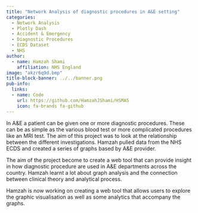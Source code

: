 ```yaml
---
title: "Network Analysis of diagnostic procedures in A&E setting"
categories:
  - Network Analysis
  - Plotly Dash
  - Accident & Emergency
  - Diagnostic Procedures
  - ECDS Dataset
  - NHS
author:
  - name: Hamzah Shami
    affiliation: NHS England
image: "akzr6q9d.bmp"
title-block-banner: ../../banner.png
pub-info:
  links:
  - name: Code
    url: https://github.com/HamzahJShami/HSMA5
    icon: fa-brands fa-github
---
```


In A&E a patient can be given one or more diagnostic procedures. These can be as simple as the various blood test or more complicated procedures like an MRI test. The aim of this project was to look at the relationship between the different investigations. Hamzah pulled data from the NHS ECDS and created a series of graphs based by A&E provider.

The aim of the project become to create a web tool that can provide insight in how diagnostic procedure are used in A&E departments across the country. Hamzah learnt a lot about graph analysis and the connection between clinical theory and analytical process.

Hamzah is now working on creating a web tool that allows users to explore the graphic visualisation as well as some analytics that accompany the graphs.